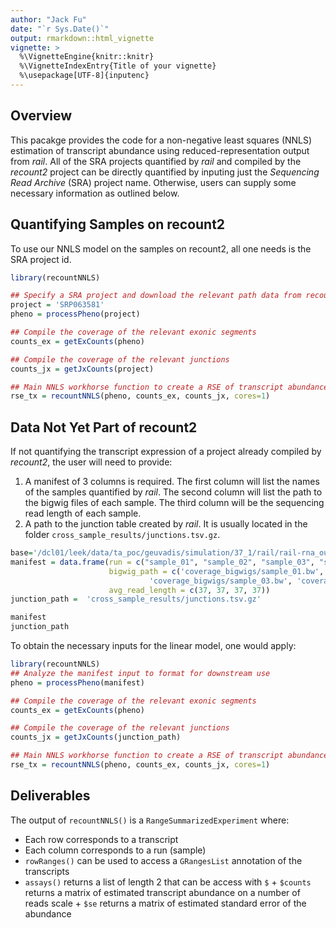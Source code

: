 ```yaml
---
author: "Jack Fu"
date: "`r Sys.Date()`"
output: rmarkdown::html_vignette
vignette: >
  %\VignetteEngine{knitr::knitr}
  %\VignetteIndexEntry{Title of your vignette}
  %\usepackage[UTF-8]{inputenc}
---
```


## Overview

This pacakge provides the code for a non-negative least squares (NNLS) estimation of transcript abundance using reduced-representation output from *rail*. All of the SRA projects quantified by *rail* and compiled by the *recount2* project can be directly quantified by inputing just the *Sequencing Read Archive* (SRA) project name. Otherwise, users can supply some necessary information as outlined below.

## Quantifying Samples on recount2

To use our NNLS model on the samples on recount2, all one needs is the SRA project id.

```r
library(recountNNLS)

## Specify a SRA project and download the relevant path data from recount2
project = 'SRP063581'
pheno = processPheno(project)

## Compile the coverage of the relevant exonic segments
counts_ex = getExCounts(pheno)

## Compile the coverage of the relevant junctions
counts_jx = getJxCounts(project)

## Main NNLS workhorse function to create a RSE of transcript abundance
rse_tx = recountNNLS(pheno, counts_ex, counts_jx, cores=1)

```
## Data Not Yet Part of recount2

If not quantifying the transcript expression of a project already compiled by *recount2*, the user will need to provide:

1. A manifest of 3 columns is required. The first column will list the names of the samples quantified by *rail*. The second column will list the path to the bigwig files of each sample. The third column will be the sequencing read length of each sample.
2. A path to the junction table created by *rail*. It is usually located in the folder `cross_sample_results/junctions.tsv.gz`.

```r
base='/dcl01/leek/data/ta_poc/geuvadis/simulation/37_1/rail/rail-rna_out/'
manifest = data.frame(run = c("sample_01", "sample_02", "sample_03", "sample_04"), 
                      bigwig_path = c('coverage_bigwigs/sample_01.bw', 'coverage_bigwigs/sample_02.bw', 
                               'coverage_bigwigs/sample_03.bw', 'coverage_bigwigs/sample_04.bw'),
                      avg_read_length = c(37, 37, 37, 37))
junction_path =  'cross_sample_results/junctions.tsv.gz'
```
```r
manifest
junction_path
```

To obtain the necessary inputs for the linear model, one would apply:
```r
library(recountNNLS)
## Analyze the manifest input to format for downstream use
pheno = processPheno(manifest)

## Compile the coverage of the relevant exonic segments
counts_ex = getExCounts(pheno)

## Compile the coverage of the relevant junctions
counts_jx = getJxCounts(junction_path)

## Main NNLS workhorse function to create a RSE of transcript abundance
rse_tx = recountNNLS(pheno, counts_ex, counts_jx, cores=1)
```

## Deliverables

The output of `recountNNLS()` is a `RangeSummarizedExperiment` where:

* Each row corresponds to a transcript
* Each column corresponds to a run (sample)
* `rowRanges()` can be used to access a `GRangesList` annotation of the transcripts
* `assays()` returns a list of length 2 that can be access with `$`
      + `$counts` returns a matrix of estimated transcript abundance on a number of reads scale
      + `$se` returns a matrix of estimated standard error of the abundance



